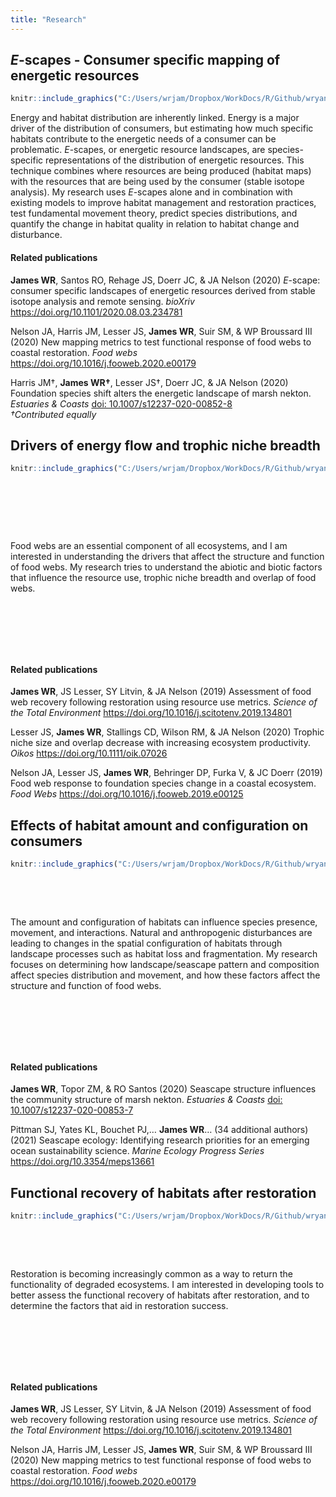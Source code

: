 ```yaml
---
title: "Research"
---
```


## *E*-scapes - Consumer specific mapping of energetic resources

```r
knitr::include_graphics("C:/Users/wrjam/Dropbox/WorkDocs/R/Github/wryanjames.github.io/figs/E-scape.png")   
```

Energy and habitat distribution are inherently linked. Energy is a major driver of the distribution of consumers, but estimating how much specific habitats contribute to the energetic needs of a consumer can be problematic. *E*-scapes, or energetic resource landscapes, are species-specific representations of the distribution of energetic resources. This technique combines where resources are being produced (habitat maps) with the resources that are being used by the consumer (stable isotope analysis). My research uses *E*-scapes alone and in combination with existing models to improve habitat management and restoration practices, test fundamental movement theory, predict species distributions, and quantify the change in habitat quality in relation to habitat change and disturbance.

#### Related publications
**James WR**, Santos RO, Rehage JS, Doerr JC, & JA Nelson (2020) *E*-scape: consumer specific landscapes of energetic resources derived from stable isotope analysis and remote sensing. *bioXriv* <https://doi.org/10.1101/2020.08.03.234781>

Nelson JA, Harris JM, Lesser JS, **James WR**, Suir SM, & WP Broussard III (2020) New mapping metrics to test functional response of food webs to coastal restoration. *Food webs* <https://doi.org/10.1016/j.fooweb.2020.e00179>\

Harris JM†, **James WR†**, Lesser JS†, Doerr JC, & JA Nelson (2020) Foundation species shift alters the energetic landscape of marsh nekton. *Estuaries & Coasts* [doi: 10.1007/s12237-020-00852-8](https://link.springer.com/article/10.1007/s12237-020-00852-8)\
*†Contributed equally*\

## Drivers of energy flow and trophic niche breadth 

```r

knitr::include_graphics("C:/Users/wrjam/Dropbox/WorkDocs/R/Github/wryanjames.github.io/figs/fw.png")   
```
<p>&nbsp;</p>
<p>&nbsp;</p>
<p>&nbsp;</p>

Food webs are an essential component of all ecosystems, and I am interested in understanding the drivers that affect the structure and function of food webs. My research tries to understand the abiotic and biotic factors that influence the resource use, trophic niche breadth and overlap of food webs.  

<p>&nbsp;</p>
<p>&nbsp;</p>
<p>&nbsp;</p>

#### Related publications
**James WR**, JS Lesser, SY Litvin, & JA Nelson (2019) Assessment of food web recovery following restoration using resource use metrics. *Science of the Total Environment* <https://doi.org/10.1016/j.scitotenv.2019.134801>

Lesser JS, **James WR**, Stallings CD, Wilson RM, & JA Nelson (2020) Trophic niche size and overlap decrease with increasing ecosystem productivity. *Oikos* <https://doi.org/10.1111/oik.07026>

Nelson JA, Lesser JS, **James WR**, Behringer DP, Furka V, & JC Doerr (2019) Food web response to foundation species change in a coastal ecosystem. *Food Webs* <https://doi.org/10.1016/j.fooweb.2019.e00125>

## Effects of habitat amount and configuration on consumers

```r
knitr::include_graphics("C:/Users/wrjam/Dropbox/WorkDocs/R/Github/wryanjames.github.io/figs/marshSeascape.jpg")   
```

<p>&nbsp;</p>
<p>&nbsp;</p>

The amount and configuration of habitats can influence species presence, movement, and interactions. Natural and anthropogenic disturbances are leading to changes in the spatial configuration of habitats through landscape processes such as habitat loss and fragmentation. My research focuses on determining how landscape/seascape pattern and composition affect species distribution and movement, and how these factors affect the structure and function of food webs. 

<p>&nbsp;</p>
<p>&nbsp;</p>
<p>&nbsp;</p>

#### Related publications
**James WR**, Topor ZM, & RO Santos (2020) Seascape structure influences the community structure of marsh nekton. *Estuaries & Coasts* [doi: 10.1007/s12237-020-00853-7](https://link.springer.com/article/10.1007/s12237-020-00853-7)\

Pittman SJ, Yates KL, Bouchet PJ,… **James WR**… (34 additional authors) (2021) Seascape ecology: Identifying research priorities for an emerging ocean sustainability science. *Marine Ecology Progress Series* <https://doi.org/10.3354/meps13661>\

## Functional recovery of habitats after restoration
```r
knitr::include_graphics("C:/Users/wrjam/Dropbox/WorkDocs/R/Github/wryanjames.github.io/figs/sabine.png")   
```
<p>&nbsp;</p>
<p>&nbsp;</p>

Restoration is becoming increasingly common as a way to return the functionality of degraded ecosystems. I am interested in developing tools to better assess the functional recovery of habitats after restoration, and to determine the factors that aid in restoration success. 

<p>&nbsp;</p>
<p>&nbsp;</p>
<p>&nbsp;</p>
#### Related publications

**James WR**, JS Lesser, SY Litvin, & JA Nelson (2019) Assessment of food web recovery following restoration using resource use metrics. *Science of the Total Environment* <https://doi.org/10.1016/j.scitotenv.2019.134801>

Nelson JA, Harris JM, Lesser JS, **James WR**, Suir SM, & WP Broussard III (2020) New mapping metrics to test functional response of food webs to coastal restoration. *Food webs* <https://doi.org/10.1016/j.fooweb.2020.e00179>\

